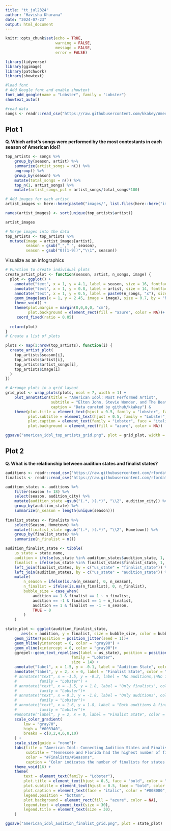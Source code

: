 ```yaml
---
title: "tt_jul2324"
author: "Havisha Khurana"
date: "2024-07-23"
output: html_document
---
```


```r
knitr::opts_chunk$set(echo = TRUE,
                      warning = FALSE,
                      message = FALSE,
                      error = FALSE)
```

```r
library(tidyverse)
library(ggimage)
library(patchwork)
library(showtext)
```

```r
#load font
# Add Google font and enable showtext
font_add_google(name = "Lobster", family = "Lobster")
showtext_auto()
```

```r
#read data
songs <- readr::read_csv("https://raw.githubusercontent.com/kkakey/American_Idol/main/Songs/songs_all.csv")
```


## Plot 1

**Q. Which artist's songs were performed by the most contestants in each season of American Idol?**


```r
top_artists <- songs %>% 
    group_by(season, artist) %>%
    summarize(artist_songs = n()) %>%
    ungroup() %>%
    group_by(season) %>%
    mutate(total_songs = n()) %>%
    top_n(1, artist_songs) %>%
    mutate(artist_songs_pct = artist_songs/total_songs*100)
```


```r
# Add images for each artist
artist_images <- here::here(paste0("images/", list.files(here::here("images/"))))

names(artist_images) <- sort(unique(top_artists$artist))

artist_images
```

```r
# Merge images into the data
top_artists <- top_artists %>%
  mutate(image = artist_images[artist],
         season = gsub("_"," ", season),
         season = gsub("0([1-9])","\\1", season))
```

Visualize as an infographics

```r
# Function to create individual plots
create_artist_plot <- function(season, artist, n_songs, image) {
  plot <- ggplot() +
    annotate("text", x = 1, y = 4.1, label = season, size = 16, fontface = "bold", color = "#0033A0", family = "Lobster") +
    annotate("text", x = 1, y = 0.8, label = artist, size = 14, fontface = "italic", color = "#FF6F61", family = "Lobster") +
    annotate("text", x = 1, y = 0.5, label = paste0(n_songs, "x"), size = 13, color = "#008080", family = "Lobster") +
    geom_image(aes(x = 1, y = 2.45, image = image), size = 0.7, by = "height") +
    theme_void() +
    theme(plot.margin = margin(0,0,0,0, "cm"),
          plot.background = element_rect(fill = "azure", color = NA))+
     coord_fixed(ratio = 0.05)
  
  return(plot)
}
# Create a list of plots

```


```r
plots <- map(1:nrow(top_artists), function(i) {
  create_artist_plot(
    top_artists$season[i],
    top_artists$artist[i],
    top_artists$artist_songs[i],
    top_artists$image[i]
  )
})
```


```r
# Arrange plots in a grid layout
grid_plot <- wrap_plots(plots, ncol = 7, width = 1) +
    plot_annotation(title = "American Idol: Most Performed Artist",
                    subtitle = "Elton John, Stevie Wonder, and The Beatles were the most performed",
                    caption = "Data curated by github/kkakey") &
    theme(plot.title = element_text(hjust = 0.5, family = "Lobster", face = "bold", color = "#0033A0", size = 70),
          plot.subtitle = element_text(hjust = 0.5, family = "Lobster", face = "italic", color = "#FF6F61", size = 55),
          plot.caption = element_text(family = "Lobster", face = "italic", color = "#008080", size = 40),
          plot.background = element_rect(fill = "azure", color = NA))

ggsave("american_idol_top_artists_grid.png", plot = grid_plot, width = 8.5, height = 8)
```


## Plot 2

**Q. What is the relationship between audition states and finalist states?**

```r
auditions <- readr::read_csv('https://raw.githubusercontent.com/rfordatascience/tidytuesday/master/data/2024/2024-07-23/auditions.csv')
finalists <- readr::read_csv('https://raw.githubusercontent.com/rfordatascience/tidytuesday/master/data/2024/2024-07-23/finalists.csv')
```

```r
audition_states <- auditions %>%
    filter(season != 18) %>%
    select(season, audition_city) %>%
    mutate(audition_state =gsub("(.*, )(.*)", "\\2", audition_city)) %>%
    group_by(audition_state) %>%
    summarize(n_season = length(unique(season)))
    
finalist_states <- finalists %>%
    select(Season, Hometown) %>%
    mutate(finalist_state =gsub("(.*, )(.*)", "\\2", Hometown)) %>%
    group_by(finalist_state) %>%
    summarize(n_finalist = n())
```

```r
audition_finalist_state <- tibble(
    us_state = state.name,
    audition = ifelse(us_state %in% audition_states$audition_state, 1, -1),
    finalist = ifelse(us_state %in% finalist_states$finalist_state, 1, -1)) %>%
    left_join(finalist_states, by = c("us_state" = "finalist_state")) %>%
    left_join(audition_states, by = c("us_state" = "audition_state")) %>%
    mutate(
        n_season = ifelse(is.na(n_season), 0, n_season),
        n_finalist = ifelse(is.na(n_finalist), 0, n_finalist),
        bubble_size = case_when(
            audition == 1 & finalist == 1 ~ n_finalist,
            audition == -1 & finalist == 1 ~ n_finalist,
            audition == 1 & finalist == -1 ~ n_season,
            TRUE ~ 0
        )
    )
```


```r
state_plot <- ggplot(audition_finalist_state, 
       aes(x = audition, y = finalist, size = bubble_size, color = bubble_size)) +
    geom_jitter(position = position_jitter(seed = 1))+
    geom_hline(yintercept = 0, color = "gray90") +
    geom_vline(xintercept = 0, color = "gray90")+
    ggrepel::geom_text_repel(aes(label = us_state), position = position_jitter(seed = 1),
                             family = "Lobster",
                             size = 14) +
    annotate("label", x = 1.5, y = -0.1, label = "Audition State", color = "#FF6F61", size = 14) +
    annotate("label", y = 2, x = 0, label = "Finalist State", color = "#FF6F61", size = 14) +
    # annotate("text", x = -1.5, y = -0.2, label = "No auditions,\nNo finalists", color = "#008080", size = 4,
    #          family = "Lobster") +
    # annotate("text", x = -1.5, y = 1.8, label = "Only finalists", color = "#008080", size = 4,
    #          family = "Lobster")+
    # annotate("text", x = 0.3, y = -1.8, label = "Only auditions", color = "#008080", size = 4,
    #          family = "Lobster")+
    # annotate("text", x = 1.6, y = 1.8, label = "Both auditions & finalists", color = "#008080", size = 4,
    #          family = "Lobster")+
    #annotate("label", y = 2, x = 0, label = "Finalist State", color = "#FF6F61", size = 3) +
    scale_color_gradient(
        low = "gray70",
        high = "#0033A0",
        breaks = c(0,2,4,6,8,10)
    ) +
    scale_size(guide = "none")+
    labs(title = "American Idol: Connecting Audition States and Finalist States",
         subtitle = "Tennessee and Florida had the highest number of finalists",
         color = "#Finalists/#Seasons",
         caption = "Color indicates the number of finalists for states with finalists and the number of seasons if it was only an audition state. \nData curated by github/kkakey for Season 1-17") +
    theme_void(16) +
    theme(
        text = element_text(family = "Lobster"),
        plot.title = element_text(hjust = 0.5, face = "bold", color = "#0033A0", size = 50),
        plot.subtitle = element_text(hjust = 0.5, face = "bold", color = "#FF6F61", size = 40),
        plot.caption = element_text(face = "italic", color = "#008080", size = 30),
        legend.position = "bottom",
        plot.background = element_rect(fill = "azure", color = NA),
        legend.text = element_text(size = 30),
        legend.title = element_text(size = 30),
    )

ggsave("american_idol_audition_finalist_grid.png", plot = state_plot)
```

